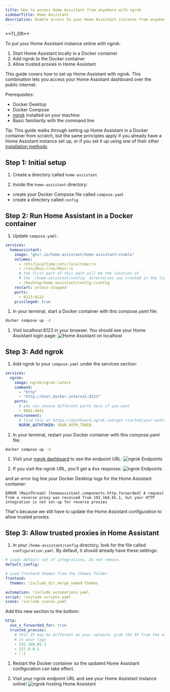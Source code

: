 ```yaml
---
title: How to access Home Assistant from anywhere with ngrok
sidebarTitle: Home Assistant
description: Enable access to your Home Assistant instance from anywhere with ngrok.
---
```


<Tip>
**TL;DR**

To put your Home Assistant instance online with ngrok:

1. Start Home Assistant locally in a Docker container
1. Add ngrok to the Docker container
1. Allow trusted proxies in Home Assistant
</Tip>

This guide covers how to set up Home Assistant with ngrok. This combination lets you access your Home Assistant dashboard over the public internet.

Prerequisites:

- Docker Desktop
- Docker Compose
- [ngrok](https://download.ngrok.com) installed on your machine
- Basic familiarity with the command line

Tip: This guide walks through setting up Home Assistant in a Docker container from scratch, but the same principles apply if you already have a Home Assistant instance set up, or if you set it up using one of their other [installation methods](https://www.home-assistant.io/installation/).

## **Step 1**: Initial setup

1. Create a directory called `home-assistant`

1. Inside the `home-assistant` directory:

- create your Docker Compose file called `compose.yaml`
- create a directory called `config`

## **Step 2**: Run Home Assistant in a Docker container

1. Update `compose.yaml`:

```yaml
services:
  homeassistant:
    image: "ghcr.io/home-assistant/home-assistant:stable"
    volumes:
      - /etc/localtime:/etc/localtime:ro
      - /run/dbus:/run/dbus:ro
      # the first part of this path will be the location of
      # the `/home-assistant/config` directories you created in the last step
      - /Desktop/home-assistant/config:/config
    restart: unless-stopped
    ports:
      - 8123:8123
    privileged: true
```

1. In your terminal, start a Docker container with this compose.yaml file:

```bash
docker compose up -d
```

1. Visit localhost:8123 in your browser. You should see your Home Assistant login page:
   ![Home Assistant on localhost](/img/integrations/ngrok_test_ha_locally.png)

## **Step 3**: Add ngrok

1. Add ngrok to your `compose.yaml` under the services section:

```yaml
services:
  ngrok:
    image: ngrok/ngrok:latest
    command:
      - "http"
      - "http://host.docker.internal:8123"
    ports:
      # you can choose different ports here if you want
      - 4041:4041
    environment:
      # find this at https://dashboard.ngrok.com/get-started/your-authtoken
      NGROK_AUTHTOKEN: YOUR_AUTH_TOKEN
```

1. In your terminal, restart your Docker container with this compose.yaml file:

```bash
docker compose up -d
```

1. Visit your [ngrok dashboard](https://dashboard.ngrok.com/endpoints) to see the endpoint URL:
   ![ngrok Endpoints](/img/integrations/ngrok_endpoint.png)

1. If you visit the ngrok URL, you'll get a 4xx response:
   ![ngrok Endpoints](/img/integrations/ngrok_bad_request.png)

and an error log line your Docker Desktop logs for the Home Assistant container:

```
ERROR (MainThread) [homeassistant.components.http.forwarded] A request from a reverse proxy was received from 192.168.65.1, but your HTTP integration is not set-up for reverse proxies
```

That's because we still have to update the Home Assistant configuration to allow trusted proxies.

## **Step 3**: Allow trusted proxies in Home Assistant

1. In your `/home-assistant/config` directory, look for the file called `configuration.yaml`. By default, it should already have these settings:

```yaml
# Loads default set of integrations. Do not remove.
default_config:

# Load frontend themes from the themes folder
frontend:
  themes: !include_dir_merge_named themes

automation: !include automations.yaml
script: !include scripts.yaml
scene: !include scenes.yaml
```

Add this new section to the bottom:

```yaml
http:
  use_x_forwarded_for: true
  trusted_proxies:
    # this IP may be different on your network; grab the IP from the error message
    # in your logs
    - 192.168.65.1
    - 127.0.0.1
    - ::1
```

1. Restart the Docker container so the updated Home Assistant configuration can take effect.

1. Visit your ngrok endpoint URL and see your Home Assistant instance online!
   ![ngrok hosting Home Assistant](/img/integrations/ngrok_home_assistant_online.png)
